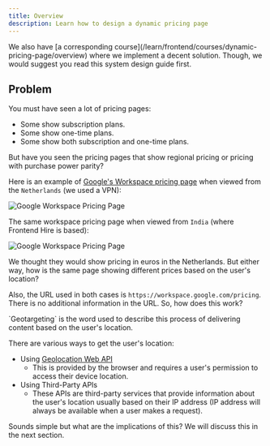 ```yaml
---
title: Overview
description: Learn how to design a dynamic pricing page
---
```


<Callout>
  We also have [a corresponding
  course](/learn/frontend/courses/dynamic-pricing-page/overview) where we
  implement a decent solution. Though, we would suggest you read this system
  design guide first.
</Callout>

## Problem

You must have seen a lot of pricing pages:

- Some show subscription plans.
- Some show one-time plans.
- Some show both subscription and one-time plans.

But have you seen the pricing pages that show regional pricing or pricing with purchase power parity?

Here is an example of [Google's Workspace pricing page](https://workspace.google.com/pricing) when viewed from the `Netherlands` (we used a VPN):

![Google Workspace Pricing Page](./assets/nl-google-workspace.webp)

The same workspace pricing page when viewed from `India` (where Frontend Hire is based):

![Google Workspace Pricing Page](./assets/in-google-workspace.webp)

We thought they would show pricing in euros in the Netherlands. But either way, how is the same page showing different prices based on the user's location?

Also, the URL used in both cases is `https://workspace.google.com/pricing`. There is no additional information in the URL. So, how does this work?

<Callout>
  `Geotargeting` is the word used to describe this process of delivering content
  based on the user's location.
</Callout>

There are various ways to get the user's location:

- Using [Geolocation Web API](https://developer.mozilla.org/en-US/docs/Web/API/Geolocation_API)
  - This is provided by the browser and requires a user's permission to access their device location.
- Using Third-Party APIs
  - These APIs are third-party services that provide information about the user's location usually based on their IP address (IP address will always be available when a user makes a request).

Sounds simple but what are the implications of this? We will discuss this in the next section.
